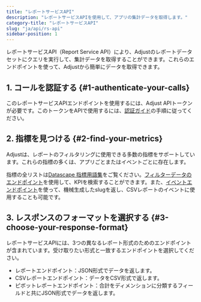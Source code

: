 ```yaml
---
title: "レポートサービスAPI"
description: "レポートサービスAPIを使用して、アプリの集計データを取得します。"
category-title: "レポートサービスAPI"
slug: "ja/api/rs-api"
sidebar-position: 1
---
```


レポートサービスAPI（Report Service API）により、Adjustのレポートデータセットにクエリを実行して、集計データを取得することができます。これらのエンドポイントを使って、Adjustから簡単にデータを取得できます。

## 1\. コールを認証する {#1-authenticate-your-calls}

このレポートサービスAPIエンドポイントを使用するには、Adjust APIトークンが必要です。このトークンをAPIで使用するには、[認証ガイド](/ja/api/rs-api/authentication)の手順に従ってください。

## 2\. 指標を見つける {#2-find-your-metrics}

Adjustは、レポートのフィルタリングに使用できる多数の指標をサポートしています。これらの指標の多くは、アプリごとまたはイベントごとに存在します。

指標の全リストは[Datascape 指標用語集](https://help.adjust.com/ja/article/datascape-metrics-glossary)をご覧ください。[フィルターデータのエンドポイント](/ja/api/rs-api/filters-data)を使用して、KPIを検索することができます。また、[イベントエンドポイント](/ja/api/rs-api/events)を使って、機械生成したslugを返し、CSVレポートのイベントに使用することも可能です。

## 3\. レスポンスのフォーマットを選択する {#3-choose-your-response-format}

レポートサービスAPIには、3つの異なるレポート形式のためのエンドポイントが含まれています。受け取りたい形式と一致するエンドポイントを選択してください。

-  レポートエンドポイント：JSON形式でデータを返します。
-  CSVレポートエンドポイント：データをCSV形式で返します。
-  ピボットレポートエンドポイント：合計をディメンションに分類するフィールドと共にJSON形式でデータを返します。
